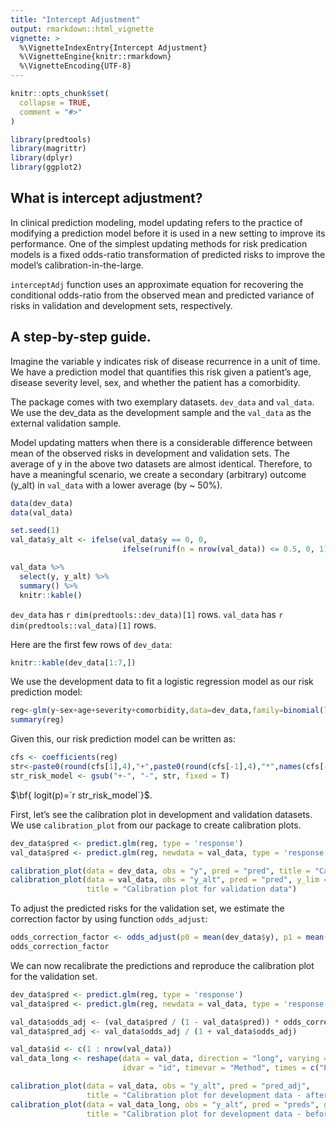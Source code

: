 ---
title: "Intercept Adjustment"
output: rmarkdown::html_vignette
vignette: >
  %\VignetteIndexEntry{Intercept Adjustment}
  %\VignetteEngine{knitr::rmarkdown}
  %\VignetteEncoding{UTF-8}
---

```{r, include = FALSE}

knitr::opts_chunk$set(
  collapse = TRUE,
  comment = "#>"
)

```

```{r setup}

library(predtools)
library(magrittr)
library(dplyr)
library(ggplot2)

```

## What is intercept adjustment?

In clinical prediction modeling, model updating refers to the practice of modifying a prediction model before it is used in a new setting to improve its performance. One of the simplest updating methods for risk predication models is a fixed odds-ratio transformation of predicted risks to improve the model’s calibration-in-the-large.


`interceptAdj` function uses an approximate equation for recovering the conditional odds-ratio from the observed mean and predicted variance of risks in validation and development sets, respectively.


## A step-by-step guide.
Imagine the variable y indicates risk of disease recurrence in a unit of time. We have a prediction model that quantifies this risk given a patient's age, disease severity level, sex, and whether the patient has a comorbidity. 

The package comes with two exemplary datasets. `dev_data` and `val_data`. We use the dev_data as the development sample and the `val_data` as the external validation sample.

Model updating matters when there is a considerable difference between mean of the observed risks in development and validation sets. The average of y in the above two datasets are almost identical. Therefore, to have a meaningful scenario, we create a secondary (arbitrary) outcome (y_alt) in `val_data` with a lower average (by ~ 50%).

```{R}

data(dev_data)
data(val_data)

```

```{R echo=FALSE}
set.seed(1)
val_data$y_alt <- ifelse(val_data$y == 0, 0,
                         ifelse(runif(n = nrow(val_data)) <= 0.5, 0, 1))

val_data %>%
  select(y, y_alt) %>%
  summary() %>%
  knitr::kable()

```

`dev_data` has `r dim(predtools::dev_data)[1]` rows. `val_data` has `r dim(predtools::val_data)[1]` rows. 

Here are the first few rows of `dev_data`:

```{R echo=FALSE}

knitr::kable(dev_data[1:7,])

```


We use the development data to fit a logistic regression model as our risk prediction model:


```{R}

reg<-glm(y~sex+age+severity+comorbidity,data=dev_data,family=binomial(link="logit"))
summary(reg)

```

Given this, our risk prediction model can be written as:

```{R echo=FALSE}

cfs <- coefficients(reg)
str<-paste0(round(cfs[1],4),"+",paste0(round(cfs[-1],4),"*",names(cfs[-1]),collapse="+"))
str_risk_model <- gsub("+-", "-", str, fixed = T)

```

$\bf{ logit(p)=`r str_risk_model`}$.


First, let's see the calibration plot in development and validation datasets. We use `calibration_plot` from our package to create calibration plots.
```{R}

dev_data$pred <- predict.glm(reg, type = 'response')
val_data$pred <- predict.glm(reg, newdata = val_data, type = 'response')

calibration_plot(data = dev_data, obs = "y", pred = "pred", title = "Calibration plot for development data")
calibration_plot(data = val_data, obs = "y_alt", pred = "pred", y_lim = c(0, 0.6),
                 title = "Calibration plot for validation data")

```


To adjust the predicted risks for the validation set, we estimate the correction factor by using function `odds_adjust`:
```{R}

odds_correction_factor <- odds_adjust(p0 = mean(dev_data$y), p1 = mean(val_data$y_alt), v = var(dev_data$pred))
odds_correction_factor

```

We can now recalibrate the predictions and reproduce the calibration plot for the validation set.
```{R}

dev_data$pred <- predict.glm(reg, type = 'response')
val_data$pred <- predict.glm(reg, newdata = val_data, type = 'response')

val_data$odds_adj <- (val_data$pred / (1 - val_data$pred)) * odds_correction_factor
val_data$pred_adj <- val_data$odds_adj / (1 + val_data$odds_adj)

val_data$id <- c(1 : nrow(val_data))
val_data_long <- reshape(data = val_data, direction = "long", varying = c("pred", "pred_adj"), v.name = "preds",
                         idvar = "id", timevar = "Method", times = c("Premitive", "Adjusted"))

calibration_plot(data = val_data, obs = "y_alt", pred = "pred_adj",
                 title = "Calibration plot for development data - after recalibration")
calibration_plot(data = val_data_long, obs = "y_alt", pred = "preds", group = "Method",
                 title = "Calibration plot for development data - before and after recalibration")
```

